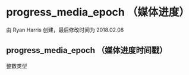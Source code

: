 # progress_media_epoch （媒体进度）

由 Ryan Harris 创建，最后修改时间为 2018.02.08

## progress_media_epoch （媒体进度时间戳）

整数类型